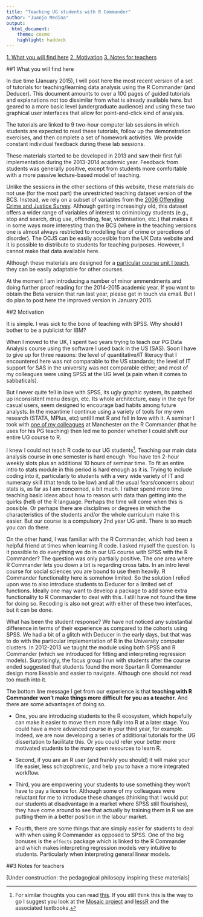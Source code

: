 ```yaml
---
title: "Teaching UG students with R Commander"
author: "Juanjo Medina"
output: 
  html_document:
    theme: cosmo
    highlight: haddock
---
```


[1. What you will find here](#what-you-will-find-here)
[2. Motivation](#motivation)
[3. Notes for teachers](#notes-for-teachers)

##1 What you will find here

In due time (January 2015), I will post here the most recent version of a set of tutorials for teaching/learning data analysis using the R Commander (and Deducer). This document amounts to over a 100 pages of guided tutorials and explanations not too dissimilar from what is already available here. but geared to a more basic level (undergraduate audience) and using these two graphical user interfaces that allow for point-and-click kind of analysis.

The tutorials are linked to 9 two-hour computer lab sessions in which students are expected to read these tutorials, follow up the demonstration exercises, and then complete a set of homework activities. We provide constant individual feedback during these lab sessions.

These materials started to be developed in 2013 and saw their first full implementation during the 2013-2014 academic year. Feedback from students was generally positive, except from students more comfortable with a more passive lecture-based model of teaching.

Unlike the sessions in the other sections of this website, these materials do not use (for the most part) the unrestricted teaching dataset version of the BCS. Instead, we rely on a subset of variables from the [2006 Offending Crime and Justice Survey](http://discover.ukdataservice.ac.uk/catalogue?sn=6000). Although getting increasingly old, this dataset offers a wider range of variables of interest to criminology students (e.g., stop and search, drug use, offending, fear, victimisation, etc.) that makes it in some ways more interesting than the BCS (where in the teaching versions one is almost always restricted to modelling fear of crime or percetions of disorder). The OCJS can be easily accesible from the UK Data website and it is possible to distribute to students for teaching purposes. However, I cannot make that data available here.

Although these materials are designed for a [particular course unit I teach](http://courses.humanities.manchester.ac.uk/undergraduate/module.html?code=LAWS20452), they can be easily adaptable for other courses.

At the moment I am introducing a number of minor ammendments and doing further proof reading for the 2014-2015 academic year. If you want to obtain the Beta version that run last year, please get in touch via email. But I do plan to post here the improved version in January 2015.

##2 Motivation

It is simple. I was sick to the bone of teaching with SPSS. Why should I bother to be a publicist for IBM? 

When I moved to the UK, I spent two years trying to teach our PG Data Analysis course using the software I used back in the US (SAS). Soon I have to give up for three reasons: the level of quantitative/IT literacy that I encountered here was not comparable to the US standards; the level of IT support for SAS in the university was not comparable either; and most of my colleagues were using SPSS at the UG level (a pain when it comes to sabbaticals).

But I never quite fell in love with SPSS, its ugly graphic system, its patched up inconsistent menu design, etc. Its whole architecture, easy in the eye for casual users, seem designed to encourage bad habits among future analysts. In the meantime I continue using a variety of tools for my own research (STATA, MPlus, etc) until I met R and fell in love with it. A seminar I took with [one of my colleagues](http://www.manchester.ac.uk/research/graeme.d.hutcheson/personaldetails) at Manchester on the R Commander (that he uses for his PG teaching) then led me to ponder whether I could shift our entire UG course to R.

I knew I could not teach R code to our UG students[^1]. Teaching our main data analysis course in one semester is hard enough. You have ten 2-hour weekly slots plus an additional 10 hours of seminar time. To fit an entire intro to stats module in this period is hard enough as it is. Trying to include coding into it, particularly to students with a very wide variety of IT and numeracy skill (that tends to be low) and all the usual fears/concerns about stats is, as far as I am concerned, a bit much. I rather spend more time teaching basic ideas about how to reason with data than getting into the quirks (hell) of the R language. Perhaps the time will come when this is possible. Or perhaps there are disciplines or degrees in which the characteristics of the students and/or the whole curriculum make this easier. But our course is a compulsory 2nd year UG unit. There is so much you can do there.

On the other hand, I was familiar with the R Commander, which had been a helpful friend at times when learning R code. I asked myself the question. Is it possible to do everything we do in our UG course with SPSS with the R Commander? The question was only partially positive. The one area where R Commander lets you down a bit is regarding cross tabs. In an intro level course for social sciences you are bound to use them heavily. R Commander functionality here is somehow limited. So the solution I relied upon was to also introduce students to Deducer for a limited set of functions. Ideally one may want to develop a package to add some extra functionality to R Commander to deal with this. I still have not found the time for doing so. Recoding is also not great with either of these two interfaces, but it can be done.

What has been the student response? We have not noticed any substantial difference in terms of their experience as compared to the cohorts using SPSS. We had a bit of a glitch with Deducer in the early days, but that was to do with the particular implementation of R in the University computer clusters. In 2012-2013 we taught the module using both SPSS and R Commander (which we introduced for fitting and interpreting regression models). Surprisingly, the focus group I run with students after the course ended suggested that students found the more Spartan R Commander design more likeable and easier to navigate. Although one should not read too much into it. 

The bottom line message I get from our experience is that **teaching with R Commander won't make things more difficult for you as a teacher**. And there are some advantages of doing so.

+ One, you are introducing students to the R ecosystem, which hopefully can make it easier to move them more fully into R at a later stage. You could have a more advanced course in your third year, for example. Indeed, we are now developing a series of additional tutorials for the UG dissertation to facilitate this. Or you could refer your better more motivated students to the many open resources to learn R. 

+ Second, if you are an R user (and frankly you should) it will make your life easier, less schizophrenic, and help you to have a more integrated workflow. 

+ Third, you are empowering your students to use something they won't have to pay a licence for. Although some of my colleagues were reluctant for me to introduce these changes (thinking that I would put our students at disadvantage in a market where SPSS still flourishes), they have come around to see that actually by training them in R we are putting them in a better position in the labour market.

+ Fourth, there are some things that are simply easier for students to deal with when using R Commander as opposed to SPSS. One of the big bonuses is the `effects` package which is linked to the R Commander and which makes interpreting regression models very intuitive to students. Particularly when interpreting general linear models. 

##3 Notes for teachers

[Under construction: the pedagogical philosopy inspiring these materials]

[^1]: For similar thoughts you can read [this](http://jeromyanglim.blogspot.co.uk/2013/07/evaluating-potential-incorporation-of-r.html). If you still think this is the way to go I suggest you look at the [Mosaic project](http://mosaic-web.org/) and [lessR](http://www.lessrstats.com/) and the associated textbooks.